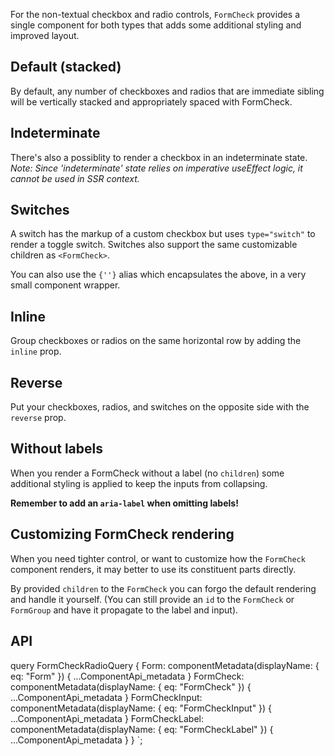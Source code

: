 


<PageHeader
  title="Checks and radios"
  subTitle="Create consistent cross-browser and cross-device checkboxes and radios with
  our completely rewritten checks component."
/>

For the non-textual checkbox and radio controls, `FormCheck`
provides a single component for both types that adds some additional
styling and improved layout.

## Default (stacked)

By default, any number of checkboxes and radios that are immediate
sibling will be vertically stacked and appropriately spaced with
FormCheck.

<ReactPlayground codeText={Check} />

## Indeterminate

There's also a possiblity to render a checkbox in an indeterminate state.
*Note: Since 'indeterminate' state relies on imperative useEffect logic, it cannot be used in SSR context.*

<ReactPlayground codeText={CheckIndeterminate} />

## Switches

A switch has the markup of a custom checkbox but uses `type="switch"`
to render a toggle switch. Switches also support the same customizable
children as `<FormCheck>`.

<ReactPlayground codeText={Switch} />

<Callout>
  You can also use the <code>{'<Form.Switch>'}</code> alias which encapsulates
  the above, in a very small component wrapper.
</Callout>

## Inline

Group checkboxes or radios on the same horizontal row by adding the `inline` prop.

<ReactPlayground codeText={CheckInline} />

## Reverse

Put your checkboxes, radios, and switches on the opposite side with the `reverse` prop.

<ReactPlayground codeText={CheckReverse} />

## Without labels

When you render a FormCheck without a label (no `children`)
some additional styling is applied to keep the inputs from collapsing.

**Remember to add an `aria-label` when omitting labels!**

<ReactPlayground codeText={NoLabels} />

## Customizing FormCheck rendering

When you need tighter control, or want to customize how the `FormCheck` component
renders, it may better to use its constituent parts directly.

By provided `children` to the `FormCheck` you can forgo the default rendering and
handle it yourself. (You can still provide an `id` to the `FormCheck` or
`FormGroup` and have it propagate to the label and input).

<ReactPlayground codeText={CheckApi} />

## API

<ComponentApi metadata={props.data.FormCheck} exportedBy={props.data.Form} />
<ComponentApi
  metadata={props.data.FormCheckInput}
  exportedBy={props.data.FormCheck}
/>
<ComponentApi
  metadata={props.data.FormCheckLabel}
  exportedBy={props.data.FormCheck}
/>

  query FormCheckRadioQuery {
    Form: componentMetadata(displayName: { eq: "Form" }) {
      ...ComponentApi_metadata
    }
    FormCheck: componentMetadata(displayName: { eq: "FormCheck" }) {
      ...ComponentApi_metadata
    }
    FormCheckInput: componentMetadata(displayName: { eq: "FormCheckInput" }) {
      ...ComponentApi_metadata
    }
    FormCheckLabel: componentMetadata(displayName: { eq: "FormCheckLabel" }) {
      ...ComponentApi_metadata
    }
  }
`;
